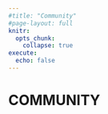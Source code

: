 ```yaml
---
#title: "Community"
#page-layout: full
knitr:
  opts_chunk: 
    collapse: true
execute: 
  echo: false
---
```


# [COMMUNITY]{.third-color}